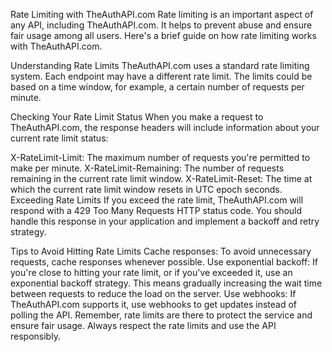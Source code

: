 Rate Limiting with TheAuthAPI.com
Rate limiting is an important aspect of any API, including TheAuthAPI.com. It helps to prevent abuse and ensure fair usage among all users. Here's a brief guide on how rate limiting works with TheAuthAPI.com.

Understanding Rate Limits
TheAuthAPI.com uses a standard rate limiting system. Each endpoint may have a different rate limit. The limits could be based on a time window, for example, a certain number of requests per minute.

Checking Your Rate Limit Status
When you make a request to TheAuthAPI.com, the response headers will include information about your current rate limit status:

X-RateLimit-Limit: The maximum number of requests you're permitted to make per minute.
X-RateLimit-Remaining: The number of requests remaining in the current rate limit window.
X-RateLimit-Reset: The time at which the current rate limit window resets in UTC epoch seconds.
Exceeding Rate Limits
If you exceed the rate limit, TheAuthAPI.com will respond with a 429 Too Many Requests HTTP status code. You should handle this response in your application and implement a backoff and retry strategy.

Tips to Avoid Hitting Rate Limits
Cache responses: To avoid unnecessary requests, cache responses whenever possible.
Use exponential backoff: If you're close to hitting your rate limit, or if you've exceeded it, use an exponential backoff strategy. This means gradually increasing the wait time between requests to reduce the load on the server.
Use webhooks: If TheAuthAPI.com supports it, use webhooks to get updates instead of polling the API.
Remember, rate limits are there to protect the service and ensure fair usage. Always respect the rate limits and use the API responsibly.
